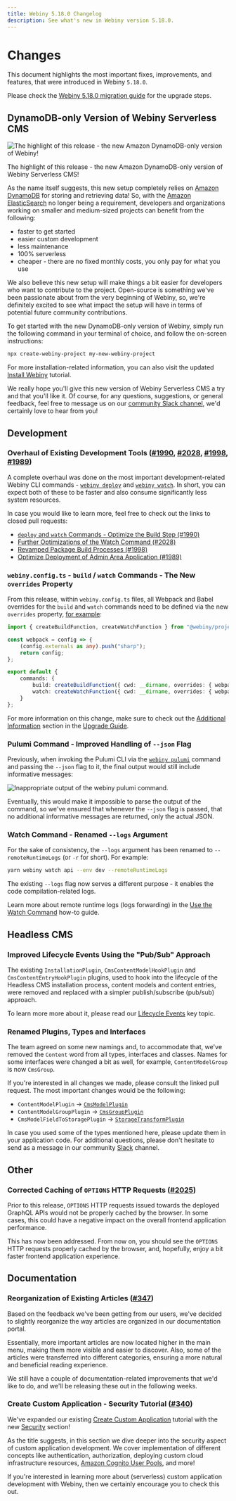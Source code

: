 ```yaml
---
title: Webiny 5.18.0 Changelog
description: See what's new in Webiny version 5.18.0.
---
```



# Changes

This document highlights the most important fixes, improvements, and features, that were introduced in Webiny `5.18.0`.

<Alert type="info" title="How To Upgrade?">

Please check the [Webiny 5.18.0 migration guide](/docs/release-notes/5.18.0/upgrade-guide) for the upgrade steps.

</Alert>

## DynamoDB-only Version of Webiny Serverless CMS

![The highlight of this release - the new Amazon DynamoDB-only version of Webiny!](./images/webiny+dynamodb.png)

The highlight of this release - the new Amazon DynamoDB-only version of Webiny Serverless CMS!

As the name itself suggests, this new setup completely relies on [Amazon DynamoDB](https://aws.amazon.com/dynamodb/) for storing and retrieving data! So, with the [Amazon ElasticSearch](https://aws.amazon.com/opensearch-service/the-elk-stack/what-is-elasticsearch/) no longer being a requirement, developers and organizations working on smaller and medium-sized projects can benefit from the following:

- faster to get started
- easier custom development
- less maintenance
- 100% serverless
- cheaper - there are no fixed monthly costs, you only pay for what you use

We also believe this new setup will make things a bit easier for developers who want to contribute to the project. Open-source is something we've been passionate about from the very beginning of Webiny, so, we're definitely excited to see what impact the setup will have in terms of potential future community contributions.

To get started with the new DynamoDB-only version of Webiny, simply run the following command in your terminal of choice, and follow the on-screen instructions:

```bash
npx create-webiny-project my-new-webiny-project
```

<Alert type="info">

For more installation-related information, you can also visit the updated [Install Webiny](/docs/tutorials/install-webiny) tutorial.

</Alert>

We really hope you'll give this new version of Webiny Serverless CMS a try and that you'll like it. Of course, for any questions, suggestions, or general feedback, feel free to message us on our [community Slack channel](https://www.webiny.com/slack), we'd certainly love to hear from you!

## Development

### Overhaul of Existing Development Tools ([#1990](https://github.com/webiny/webiny-js/pull/1990), [#2028](https://github.com/webiny/webiny-js/pull/2028), [#1998](https://github.com/webiny/webiny-js/pull/1998), [#1989](https://github.com/webiny/webiny-js/pull/1989))

A complete overhaul was done on the most important development-related Webiny CLI commands - [`webiny deploy`](../../core-development-concepts/basics/project-deployment) and [`webiny watch`](../../core-development-concepts/basics/watch-command). In short, you can expect both of these to be faster and also consume significantly less system resources.

In case you would like to learn more, feel free to check out the links to closed pull requests:

- [`deploy` and `watch` Commands - Optimize the Build Step (#1990)](https://github.com/webiny/webiny-js/pull/1990)
- [Further Optimizations of the Watch Command (#2028)](https://github.com/webiny/webiny-js/pull/2028)
- [Revamped Package Build Processes (#1998)](https://github.com/webiny/webiny-js/pull/1998)
- [Optimize Deployment of Admin Area Application (#1989)](https://github.com/webiny/webiny-js/pull/1989)

### `webiny.config.ts` - `build` / `watch` Commands - The New `overrides` Property

From this release, within `webiny.config.ts` files, all Webpack and Babel overrides for the `build` and `watch` commands need to be defined via the new `overrides` property, [for example](https://github.com/webiny/webiny-js/blob/v5/packages/cwp-template-aws/template/common/api/code/fileManager/transform/webiny.config.ts#L10-L11):

```ts api/code/fileManager/transform/webiny.config.ts
import { createBuildFunction, createWatchFunction } from "@webiny/project-utils";

const webpack = config => {
    (config.externals as any).push("sharp");
    return config;
};

export default {
    commands: {
        build: createBuildFunction({ cwd: __dirname, overrides: { webpack } }),
        watch: createWatchFunction({ cwd: __dirname, overrides: { webpack } })
    }
};
```

For more information on this change, make sure to check out the [Additional Information](/docs/release-notes/5.18.0/upgrade-guide#additional-information) section in the [Upgrade Guide](/docs/release-notes/5.18.0/upgrade-guide).

### Pulumi Command - Improved Handling of `--json` Flag

Previously, when invoking the Pulumi CLI via the [`webiny pulumi`](../../core-development-concepts/basics/webiny-cli#yarn-webiny-pulumi-folder---env-env----command) command and passing the `--json` flag to it, the final output would still include informative messages:

![Inappropriate output of the webiny pulumi command.](./images/pulumi-cli-json-issue.png)

Eventually, this would make it impossible to parse the output of the command, so we've ensured that whenever the `--json` flag is passed, that no additional informative messages are returned, only the actual JSON.

### Watch Command - Renamed `--logs` Argument

For the sake of consistency, the `--logs` argument has been renamed to `--remoteRuntimeLogs` (or `-r` for short). For example:

```bash
yarn webiny watch api --env dev --remoteRuntimeLogs
```

The existing `--logs` flag now serves a different purpose - it enables the code compilation-related logs.

<Alert type="success">

Learn more about remote runtime logs (logs forwarding) in the [Use the Watch Command](../../core-development-concepts/basics/watch-command#enabling-logs-forwarding) how-to guide.

</Alert>

## Headless CMS

### Improved Lifecycle Events Using the "Pub/Sub" Approach

The existing `InstallationPlugin`, `CmsContentModelHookPlugin` and `CmsContentEntryHookPlugin` plugins, used to hook into the lifecycle of the Headless CMS installation process, content models and content entries, were removed and replaced with a simpler publish/subscribe (pub/sub) approach.

To learn more more about it, please read our [Lifecycle Events](../../headless-cms/references/lifecycle-events) key topic.

### Renamed Plugins, Types and Interfaces

The team agreed on some new namings and, to accommodate that, we've removed the `Content` word from all types, interfaces and classes.
Names for some interfaces were changed a bit as well, for example, `ContentModelGroup` is now `CmsGroup`.

If you're interested in all changes we made, please consult the linked pull request. The most important changes would be the following:

- `ContentModelPlugin` → [`CmsModelPlugin`](https://github.com/webiny/webiny-js/blob/next/packages/api-headless-cms/src/content/plugins/CmsModelPlugin.ts#L9)
- `ContentModelGroupPlugin` → [`CmsGroupPlugin`](https://github.com/webiny/webiny-js/blob/next/packages/api-headless-cms/src/content/plugins/CmsGroupPlugin.ts#L8)
- `CmsModelFieldToStoragePlugin` → [`StorageTransformPlugin`](https://github.com/webiny/webiny-js/blob/next/packages/api-headless-cms/src/content/plugins/storage/StorageTransformPlugin.ts#L26)

<Alert type="info">

In case you used some of the types mentioned here, please update them in your application code. For additional questions, please don't hesitate to send as a message in our community [Slack](https://www.webiny.com/slack) channel.

</Alert>

<!--

## Page Builder

### Button Page Element - Ability to Register A Custom Callback Handler ([#2022](https://github.com/webiny/webiny-js/pull/2022))

Prior to this release, we could say the Button page element was a bit "basic", since it was only capable of representing a link and nothing else. But, not anymore.

Thanks to [@econtentmaps](https://github.com/econtentmaps), the button can now also be configured to execute a piece of code, that you previously registered via the new [`PbButtonElementClickHandlerPlugin`](https://github.com/webiny/webiny-js/blob/next/packages/app-page-builder/src/types.ts#L256) plugin.

[IMAGE]

-->

## Other

### Corrected Caching of `OPTIONS` HTTP Requests ([#2025](https://github.com/webiny/webiny-js/pull/2025))

Prior to this release, `OPTIONS` HTTP requests issued towards the deployed GraphQL APIs would not be properly cached by the browser. In some cases, this could have a negative impact on the overall frontend application performance.

This has now been addressed. From now on, you should see the `OPTIONS` HTTP requests properly cached by the browser, and, hopefully, enjoy a bit faster frontend application experience.

## Documentation

### Reorganization of Existing Articles ([#347](https://github.com/webiny/docs.webiny.com/pull/347))

Based on the feedback we've been getting from our users, we've decided to slightly reorganize the way articles are organized in our documentation portal.

Essentially, more important articles are now located higher in the main menu, making them more visible and easier to discover. Also, some of the articles were transferred into different categories, ensuring a more natural and beneficial reading experience.

We still have a couple of documentation-related improvements that we'd like to do, and we'll be releasing these out in the following weeks.

### Create Custom Application - Security Tutorial ([#340](https://github.com/webiny/docs.webiny.com/pull/340))

We've expanded our existing [Create Custom Application](../../custom-app-tutorial/overview/introduction) tutorial with the new [Security](../../custom-app-tutorial/security-overview/introduction) section!

As the title suggests, in this section we dive deeper into the security aspect of custom application development. We cover implementation of different concepts like authentication, authorization, deploying custom cloud infrastructure resources, [Amazon Cognito User Pools](https://docs.aws.amazon.com/cognito/latest/developerguide/cognito-user-identity-pools.html), and more!

If you're interested in learning more about (serverless) custom application development with Webiny, then we certainly encourage you to check this out.
